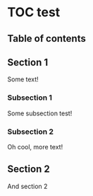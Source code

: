 # TOC test

## Table of contents

## Section 1

Some text!

### Subsection 1

Some subsection test!

### Subsection 2

Oh cool, more text!

## Section 2

And section 2
